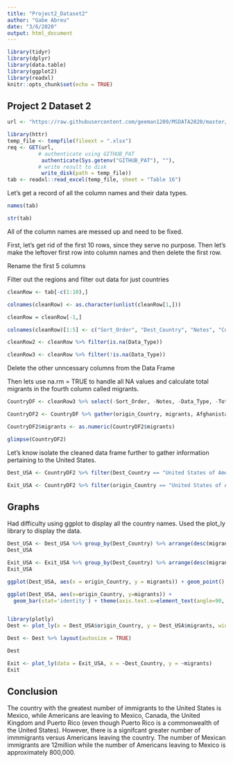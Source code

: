 ```yaml
---
title: "Project2_Dataset2"
author: "Gabe Abreu"
date: "3/6/2020"
output: html_document
---
```


```r
library(tidyr)
library(dplyr)
library(data.table)
library(ggplot2)
library(readxl)
knitr::opts_chunk$set(echo = TRUE)
```

## Project 2 Dataset 2



```r
url <- "https://raw.githubusercontent.com/geeman1209/MSDATA2020/master/DATA607/Project%202/Dataset2/UN_MigrantStockByOriginAndDestination_2015.xlsx"

library(httr)
temp_file <- tempfile(fileext = ".xlsx")
req <- GET(url, 
          # authenticate using GITHUB_PAT
           authenticate(Sys.getenv("GITHUB_PAT"), ""),
          # write result to disk
           write_disk(path = temp_file))
tab <- readxl::read_excel(temp_file, sheet = "Table 16")

```

Let's get a record of all the column names and their data types.
```r
names(tab)

str(tab)
```

All of the column names are messed up and need to be fixed.

First, let's get rid of the first 10 rows, since they serve no purpose. Then let's make the leftover first row into column names and then delete the first row. 

Rename the first 5 columns

Filter out the regions and filter out data for just countries
```r

cleanRow <- tab[-c(1:10),]

colnames(cleanRow) <- as.character(unlist(cleanRow[1,]))

cleanRow = cleanRow[-1,]

colnames(cleanRow)[1:5] <- c("Sort_Order", "Dest_Country", "Notes", "Country_Code", "Data_Type")

cleanRow2 <- cleanRow %>% filter(is.na(Data_Type))

cleanRow3 <- cleanRow %>% filter(!is.na(Data_Type))

```
Delete the other unncessary columns from the Data Frame

Then lets use na.rm = TRUE to handle all NA values and calculate total migrants in the fourth column called migrants.
```r
CountryDF <- cleanRow3 %>% select(-Sort_Order, -Notes, -Data_Type, -Total, -starts_with("Other"))

CountryDF2 <- CountryDF %>% gather(origin_Country, migrants, Afghanistan:Zimbabwe, na.rm = TRUE)

CountryDF2$migrants <- as.numeric(CountryDF2$migrants)

glimpse(CountryDF2)
```
Let's know isolate the cleaned data frame further to gather information pertaining to the United States. 

```r
Dest_USA <- CountryDF2 %>% filter(Dest_Country == "United States of America")

Exit_USA <- CountryDF2 %>% filter(origin_Country == "United States of America")

```
## Graphs

Had difficulty using ggplot to display all the country names. Used the plot_ly library to display the data.
```r

Dest_USA <- Dest_USA %>% group_by(Dest_Country) %>% arrange(desc(migrants))
Dest_USA

Exit_USA <- Exit_USA %>% group_by(Dest_Country) %>% arrange(desc(migrants))
Exit_USA

ggplot(Dest_USA, aes(x = origin_Country, y = migrants)) + geom_point() + scale_y_log10()

ggplot(Dest_USA, aes(x=origin_Country, y=migrants)) + 
  geom_bar(stat='identity') + theme(axis.text.x=element_text(angle=90, hjust=1)) + scale_y_log10()


library(plotly)
Dest <- plot_ly(x = Dest_USA$origin_Country, y = Dest_USA$migrants, width = 1000, height=300, type = 'bar', mode = 'markers')

Dest <- Dest %>% layout(autosize = TRUE)

Dest

Exit <- plot_ly(data = Exit_USA, x = ~Dest_Country, y = ~migrants)
Exit

```

## Conclusion

The country with the greatest number of immigrants to the United States is Mexico, while Americans are leaving to Mexico, Canada, the United Kingdom and Puerto Rico (even though Puerto Rico is a commonwealth of the United States). However, there is a signifcant greater number of immmigrants versus Americans leaving the country. The number of Mexican immigrants are 12million while the number of Americans leaving to Mexico is approximately 800,000.